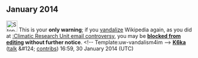 <article id="41790323" title=User talk:1abacada8>
	<talkpage id="41790323" title="User talk:1abacada8">
== January 2014 ==
[[Image:Stop hand nuvola.svg|30px|alt=Stop icon]] This is your '''only warning'''; if you [[Wikipedia:Vandalism|vandalize]] Wikipedia again, as you did at [[:Climatic Research Unit email controversy]], you may be '''[[Wikipedia:Blocking policy|blocked from editing]] without further notice'''. &lt;!-- Template:uw-vandalism4im --&gt; '''[[:User:K6ka|K6ka]]''' ([[:User_talk:K6ka#|talk]] &amp;#124; [[:Special:Contributions/K6ka|contribs]])  16:59, 30 January 2014 (UTC)
	</talkpage>
</article>